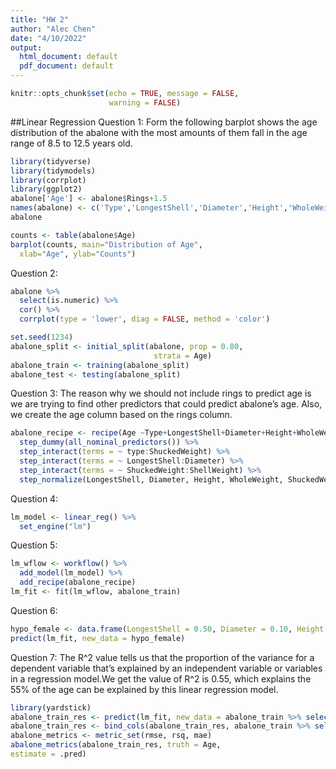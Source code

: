 ```yaml
---
title: "HW 2"
author: "Alec Chen"
date: "4/10/2022"
output:
  html_document: default
  pdf_document: default
---
```

```r
knitr::opts_chunk$set(echo = TRUE, message = FALSE,
                      warning = FALSE)
```
##Linear Regression
Question 1:
Form the following barplot shows the age distribution of the abalone with the most amounts of them fall in the age range of 8.5 to 12.5 years old. 
```r
library(tidyverse)
library(tidymodels)
library(corrplot)
library(ggplot2)
abalone['Age'] <- abalone$Rings+1.5
names(abalone) <- c('Type','LongestShell','Diameter','Height','WholeWeight','ShuckedWeight','VisceraWeight','ShellWeight','Rings','Age')
abalone

counts <- table(abalone$Age)
barplot(counts, main="Distribution of Age", 
  xlab="Age", ylab="Counts")
```

Question 2:
```r
abalone %>% 
  select(is.numeric) %>% 
  cor() %>% 
  corrplot(type = 'lower', diag = FALSE, method = 'color')

set.seed(1234)
abalone_split <- initial_split(abalone, prop = 0.80,
                                strata = Age)
abalone_train <- training(abalone_split)
abalone_test <- testing(abalone_split)

```


Question 3:
The reason why we should not include rings to predict age is we are trying to find other predictors that could predict abalone's age. Also, we create the age column based on the rings column. 
```r
abalone_recipe <- recipe(Age ~Type+LongestShell+Diameter+Height+WholeWeight+ShuckedWeight+ShellWeight+VisceraWeight, data = abalone_train) %>% 
  step_dummy(all_nominal_predictors()) %>% 
  step_interact(terms = ~ type:ShuckedWeight) %>%
  step_interact(terms = ~ LongestShell:Diameter) %>%
  step_interact(terms = ~ ShuckedWeight:ShellWeight) %>%
  step_normalize(LongestShell, Diameter, Height, WholeWeight, ShuckedWeight, VisceraWeight, ShellWeight)
```


Question 4:
```r
lm_model <- linear_reg() %>% 
  set_engine("lm")
```

Question 5:
```r
lm_wflow <- workflow() %>% 
  add_model(lm_model) %>% 
  add_recipe(abalone_recipe)
lm_fit <- fit(lm_wflow, abalone_train)
```


Question 6:
```r
hypo_female <- data.frame(LongestShell = 0.50, Diameter = 0.10, Height = 0.30, WholeWeight = 4, ShuckedWeight = 1, VisceraWeight = 2, ShellWeight = 1, Type = 'F')
predict(lm_fit, new_data = hypo_female)
```

Question 7:
The R^2 value tells us that  the proportion of the variance for a dependent variable that's explained by an independent variable or variables in a regression model.We get the value of R^2 is 0.55, which explains the 55% of the age can be explained by this linear regression model. 
```r
library(yardstick)
abalone_train_res <- predict(lm_fit, new_data = abalone_train %>% select(-Age))
abalone_train_res <- bind_cols(abalone_train_res, abalone_train %>% select(Age))
abalone_metrics <- metric_set(rmse, rsq, mae)
abalone_metrics(abalone_train_res, truth = Age,
estimate = .pred)
```

